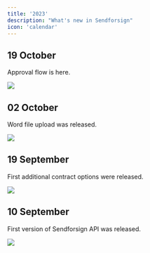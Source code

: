 ```yaml
---
title: '2023'
description: "What's new in Sendforsign"
icon: 'calendar'
---
```


## 19 October
Approval flow is here.
<Frame caption="Approval flow">
  <img src="/changelog/img23/191023.jpg" />
</Frame>

## 02 October
Word file upload was released.
<Frame caption="Word upload">
  <img src="/changelog/img23/021023.jpg" />
</Frame>

## 19 September
First additional contract options were released.
<Frame caption="Additional options">
  <img src="/changelog/img23/190923.jpg" />
</Frame>

## 10 September
First version of Sendforsign API was released.
<Frame caption="First Sendforsign API">
  <img src="/changelog/img23/100923.jpg" />
</Frame>